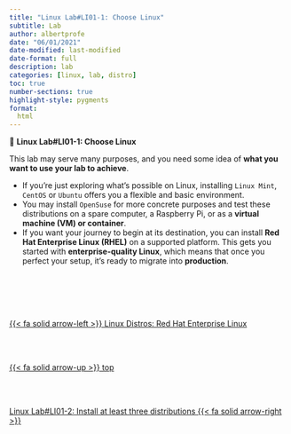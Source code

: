 ```yaml
---
title: "Linux Lab#LI01-1: Choose Linux"
subtitle: Lab
author: albertprofe
date: "06/01/2021"
date-modified: last-modified
date-format: full
description: lab
categories: [linux, lab, distro]
toc: true
number-sections: true
highlight-style: pygments
format:
  html
---
```


::: {.labs}
📘 **Linux Lab#LI01-1: Choose Linux**

This lab may serve many purposes, and you need some idea of **what you want to use your lab to achieve**.

- If you're just exploring what's possible on Linux, installing `Linux Mint`,  `CentOS` or `Ubuntu` offers you a flexible and basic environment.
- You may install `OpenSuse` for more concrete purposes and test these distributions on a spare computer, a Raspberry Pi, or as a **virtual machine (VM) or container**.
- If you want your journey to begin at its destination, you can install **Red Hat Enterprise Linux (RHEL)** on a supported platform. This gets you started with **enterprise-quality Linux**, which means that once you perfect your setup, it's ready to migrate into **production**.
:::
<!--- navLinks -->
<br><br>
<div class=row>
<br>
<div class='column left previous'>
<br>
[{{< fa solid arrow-left >}} Linux Distros: Red Hat Enterprise Linux](/linux/linux-distros-redhat.qmd)
<br>
</div>
<br>
<div class='column center'>
<br>
[{{< fa solid arrow-up >}} top](#top)
<br>
</div>
<br>
<div class='column right next'>
<br>
[Linux Lab#LI01-2: Install at least three distributions  {{< fa solid arrow-right >}}](/linux/lilab01-2.qmd)
<br>
</div>
<br>
</div>
